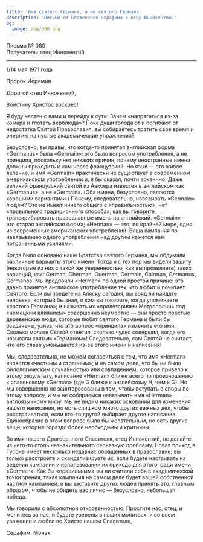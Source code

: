 ```yaml
---
title: 'Имя святого Германа, а не святого Германа'
description: 'Письмо от Блаженного Серафима к отцу Иннокентию.'
og:
  image: /og/080.png
---
```


<div style={{textAlign:'right', fontFamily:'monospace'}}>Письмо № 080</div>
<div style={{textAlign:'left', fontFamily:'monospace'}}>Получатель: отец Иннокентий</div>

---

1/14 мая 1971 года

Пророк Иеремия

Дорогой отец Иннокентий,

Воистину Христос воскрес!

Я буду честен с вами и перейду к сути: Зачем «напрягаться из-за комара и глотать верблюда»? Пока души голодают и погибают от недостатка Святой Православия, вы собираетесь тратить свое время и энергию на пустые академические упражнения?

Безусловно, вы правы, что когда-то принятая английская форма «Germanus» была «Germain»; это было вопросом употребления, а не принципа, поскольку нет никаких причин, почему иностранные имена должны приходить к нам через французский. Но язык — это живое явление, и имя «Germain» практически не существует в современном американском употреблении и, я бы сказал, почти архаично. Даже великий французский святой из Авксера известен в английском как «Germanus», а не «Germain». (Оба имени, безусловно, являются хорошими вариантами.) Почему, следовательно, навязывать «Germain» людям? Это не имеет ничего общего с «правильностью»; нет «правильного традиционного способа», как вы говорите, транскрибировать православные имена на английский. «Germain» — это старая английская форма; «Herman» — это, по крайней мере, одно из современных американских употреблений. Ваша кампания по навязыванию одного употребления над другим кажется нам потраченными усилиями.

Когда было основано наше Братство святого Германа, мы обдумали различные варианты этого имени. Тогда и с тех пор мы видели защиту (некоторые из них с такой же уверенностью, как вы проявляете) таких вариаций, как: German, Gherman, Guerman, Germain, Gairman, Germanus, Germanos. Мы предпочли «Herman» по одной простой причине: это давно принятое английское употребление тех, кто любит и почитает Святого. Если вы поедете на Аляску сегодня, вы вряд ли найдете человека, который бы знал, о ком вы говорите, когда упоминаете «святого Германа»; и называть их «пролетариями Метрополии» под «немецким влиянием» совершенно неуместно — они просто простые деревенские люди, которые любят святого Германа и были бы озадачены, узнав, что это вопрос «принципа» изменить его имя. Сколько молитв Святой ответил, сколько чудес совершил, когда его называли святым «Германом»! Следовательно, сам Святой не считает, что его слава уменьшается из-за этого имени и написания!

Мы, следовательно, не можем согласиться с тем, что имя «Herman» является «частным и странным»; и на самом деле, что бы ни было филологическим случайностью или совпадением, которое привело к этому результату, написание «Herman» ближе всего по произношению к славянскому «German» (где G ближе к английскому H, чем к G). Но мы совершенно не заинтересованы в том, чтобы вступать в споры по этому вопросу, и мы не собираемся навязывать имя «Herman» англоязычному миру. Мы не видим никаких оснований для изменения нашего написания, но есть слишком много других важных дел, чтобы расстраиваться, если кто-то другой выбирает другое написание. Единообразие в этом вопросе было бы желательным, но есть другие вещи, которые гораздо более необходимы и критичны.

Во имя нашего Драгоценного Спасителя, отец Иннокентий, не делайте из чего-то столь незначительного серьезную проблему. Новая приход в Тусоне имеет несколько недавних обращенных в православие; вы только расстроите и скандализируете их, если будете настаивать на ведении кампании и использовании их прихода для этого, ради имени «Germain». Как бы «правильным» вы ни считали себя с академической точки зрения, такая кампания на самом деле будет вашей собственной частной кампанией, и вы заставите других людей принять это, главным образом, чтобы не обидеть вас лично — безусловно, небольшая победа.

Мы говорили с абсолютной откровенностью. Простите нас, отец, и молитесь за нас, и будьте уверены в наших молитвах, и во всем уважении и любви во Христе нашем Спасителе,

Серафим, Монах